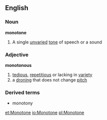 ==English==
=== Noun ===
'''monotone'''
# A single [[unvaried]] [[tone]] of speech or a sound
=== Adjective ===
'''monotonous'''
# [[tedious]], [[repetitious]] or lacking in [[variety]]
# a [[droning]] that does not change [[pitch]]
=== Derived terms ===
*monotony

[[et:Monotone]]
[[io:Monotone]]
[[pl:Monotone]]